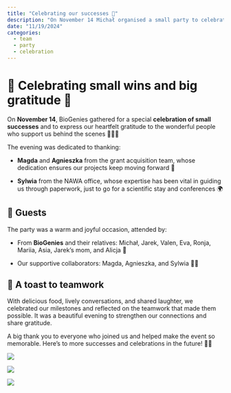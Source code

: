 ```yaml
---
title: "Celebrating our successes 🎉"
description: "On November 14 Michał organised a small party to celebrate our achievements and thank amazing people supporting our journey!"
date: "11/19/2024"
categories:
  - team
  - party
  - celebration
---
```


# 🎊 Celebrating small wins and big gratitude 🎊

On **November 14**, BioGenies gathered for a special **celebration of small successes** and to express our heartfelt gratitude to the wonderful people who support us behind the scenes 💪💪💪 

The evening was dedicated to thanking:

- **Magda** and **Agnieszka** from the grant acquisition team, whose dedication ensures our projects keep moving forward 🚀

- **Sylwia** from the NAWA office, whose expertise has been vital in guiding us through paperwork, just to go for a scientific stay and conferences 🌍

## 🌟 Guests

The party was a warm and joyful occasion, attended by:

- From **BioGenies** and their relatives: Michał, Jarek, Valen, Eva, Ronja, Mariia, Asia, Jarek’s mom, and Alicja 🥳

- Our supportive collaborators: Magda, Agnieszka, and Sylwia 🤝🏻

## 🍰 A toast to teamwork  

With delicious food, lively conversations, and shared laughter, we celebrated our milestones and reflected on the teamwork that made them possible. It was a beautiful evening to strengthen our connections and share gratitude.  

A big thank you to everyone who joined us and helped make the event so memorable. Here’s to more successes and celebrations in the future! 🥂✨

![](../fig/posts/2024_11_19/IMG-20241114-WA0013.jpg)

![](../fig/posts/2024_11_19/IMG_20241114_182923762.jpg)

![](../fig/posts/2024_11_19/IMG-20241114-WA0018.jpg)

